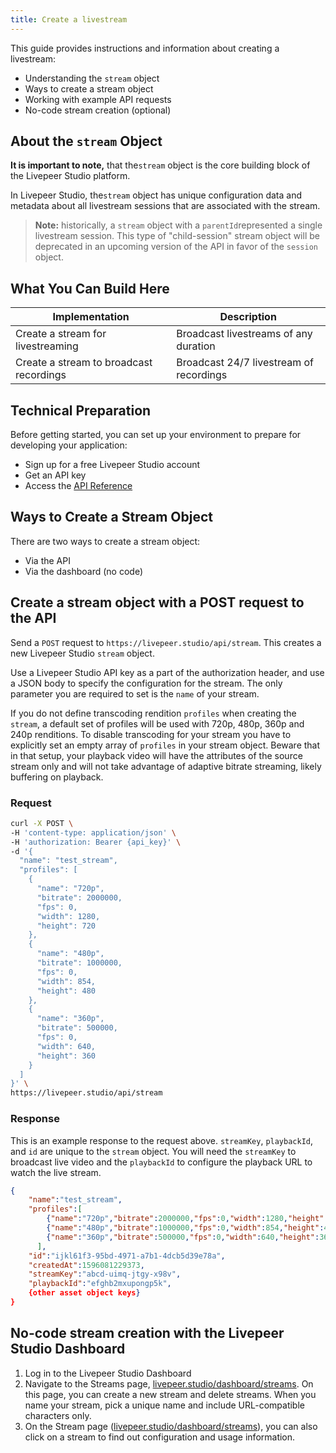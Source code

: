 ```yaml
---
title: Create a livestream
---
```


This guide provides instructions and information about creating a livestream:

- Understanding the `stream` object
- Ways to create a stream object
- Working with example API requests
- No-code stream creation (optional)

## About the `stream` Object

**It is important to note,** that the`stream` object is the core building block
of the Livepeer Studio platform.

In Livepeer Studio, the`stream` object has unique configuration data and
metadata about all livestream sessions that are associated with the stream.

> **Note:** historically, a `stream` object with a `parentId`represented a
> single livestream session. This type of "child-session" stream object will be
> deprecated in an upcoming version of the API in favor of the `session` object.

## What You Can Build Here

| Implementation                          | Description                             |
| --------------------------------------- | --------------------------------------- |
| Create a stream for livestreaming       | Broadcast livestreams of any duration   |
| Create a stream to broadcast recordings | Broadcast 24/7 livestream of recordings |

## Technical Preparation

Before getting started, you can set up your environment to prepare for
developing your application:

- Sign up for a free Livepeer Studio account
- Get an API key
- Access the [API Reference](/reference/api/create-stream/)

## Ways to Create a Stream Object

There are two ways to create a stream object:

- Via the API
- Via the dashboard (no code)

## Create a stream object with a POST request to the API

Send a `POST` request to `https://livepeer.studio/api/stream`. This creates a
new Livepeer Studio `stream` object.

Use a Livepeer Studio API key as a part of the authorization header, and use a
JSON body to specify the configuration for the stream. The only parameter you
are required to set is the `name` of your stream.

If you do not define transcoding rendition `profiles` when creating the
`stream`, a default set of profiles will be used with 720p, 480p, 360p and 240p
renditions. To disable transcoding for your stream you have to explicitly set an
empty array of `profiles` in your stream object. Beware that in that setup, your
playback video will have the attributes of the source stream only and will not
take advantage of adaptive bitrate streaming, likely buffering on playback.

### Request

```bash
curl -X POST \
-H 'content-type: application/json' \
-H 'authorization: Bearer {api_key}' \
-d '{
  "name": "test_stream",
  "profiles": [
    {
      "name": "720p",
      "bitrate": 2000000,
      "fps": 0,
      "width": 1280,
      "height": 720
    },
    {
      "name": "480p",
      "bitrate": 1000000,
      "fps": 0,
      "width": 854,
      "height": 480
    },
    {
      "name": "360p",
      "bitrate": 500000,
      "fps": 0,
      "width": 640,
      "height": 360
    }
  ]
}' \
https://livepeer.studio/api/stream
```

### Response

This is an example response to the request above. `streamKey`, `playbackId`, and
`id` are unique to the `stream` object. You will need the `streamKey` to
broadcast live video and the `playbackId` to configure the playback URL to watch
the live stream.

```json
{
    "name":"test_stream",
    "profiles":[
        {"name":"720p","bitrate":2000000,"fps":0,"width":1280,"height":720},
        {"name":"480p","bitrate":1000000,"fps":0,"width":854,"height":480},
        {"name":"360p","bitrate":500000,"fps":0,"width":640,"height":360},
      ],
    "id":"ijkl61f3-95bd-4971-a7b1-4dcb5d39e78a",
    "createdAt":1596081229373,
    "streamKey":"abcd-uimq-jtgy-x98v",
    "playbackId":"efghb2mxupongp5k",
    {other asset object keys}
}
```

## No-code stream creation with the Livepeer Studio Dashboard

1. Log in to the Livepeer Studio Dashboard
1. Navigate to the Streams page,
   [livepeer.studio/dashboard/streams](https://livepeer.studio/dashboard/streams).
   On this page, you can create a new stream and delete streams. When you name
   your stream, pick a unique name and include URL-compatible characters only.
1. On the Stream page
   ([livepeer.studio/dashboard/streams](https://livepeer.studio/dashboard/streams)),
   you can also click on a stream to find out configuration and usage
   information.
